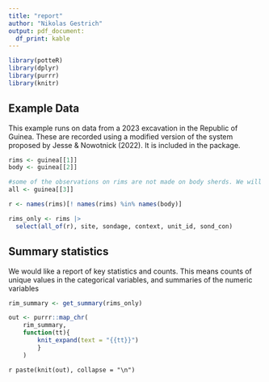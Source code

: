 ```yaml
---
title: "report"
author: "Nikolas Gestrich"
output: pdf_document:
  df_print: kable
---
```


```r
library(potteR)
library(dplyr)
library(purrr)
library(knitr)
```

## Example Data

This example runs on data from a 2023 excavation in the Republic of Guinea. These are recorded using a modified version of the system proposed by Jesse & Nowotnick (2022). It is included in the package.

```r
rims <- guinea[[1]]
body <- guinea[[2]]

#some of the observations on rims are not made on body sherds. We will treat these observations separately
all <- guinea[[3]]

r <- names(rims)[! names(rims) %in% names(body)]

rims_only <- rims |> 
  select(all_of(r), site, sondage, context, unit_id, sond_con)
```

## Summary statistics

We would like a report of key statistics and counts. This means counts of unique values in the categorical variables, and summaries of the numeric variables
```r
rim_summary <- get_summary(rims_only)
```

```r
out <- purrr::map_chr(
    rim_summary,
    function(tt){
        knit_expand(text = "{{tt}}")
        }
    )
```

`r paste(knit(out), collapse = "\n")`
